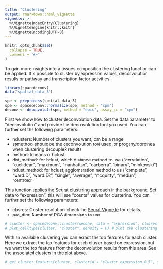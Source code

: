 ```yaml
---
title: "Clustering"
output: rmarkdown::html_vignette
vignette: >
  %\VignetteIndexEntry{Clustering}
  %\VignetteEngine{knitr::knitr}
  %\VignetteEncoding{UTF-8}
---
```

```r
knitr::opts_chunk$set(
  collapse = TRUE,
  comment = "#>"
)
```

To gain more insights into a tissues composition the clustering function can be applied. It is possible to cluster by expression values, deconvolution results or pathway and transcription factor activities. 

```r
library(spacedeconv)
data("spatial_data_3")
```

```r
spe <- preprocess(spatial_data_3)
spe <- spacedeconv::normalize(spe, method = "cpm")
deconv <- deconvolute(spe, method = "epic", assay_sc = "cpm")
```

First we show how to cluster deconvolution data. Set the data parameter to "deconvolution" and provide the deconvolution tool you used. You can further set the following parameters: 

* nclusters: Number of clusters you want, can be a range
* spmethod: should be the deconvolution tool used, or progeny/dorothea when clustering decoupleR results
* method: kmeans or hclust
* dist_method: for hclust, which distance method to use ("correlation", "euclidean", "maximum", "manhattan", "canberra", "binary", "minkowski")
* hclust_method: for hclust, agglomeration method to us ("complete", "ward.D", "ward.D2", "single", "average", "mcquitty", "median", "centroid")

This function applies the Seurat clustering approach in the background. Set data to "expression", this will use "counts" values for clustering. You can further set the following parameters: 

* clusres: Cluster resolution, check the [Seurat Vignette](https://satijalab.org/seurat/articles/pbmc3k_tutorial.html) for details.
* pca_dim: Number of PCA dimensions to use

```r
# cluster <- spacedeconv::cluster(deconv, data = "expression", clusres = 0.5)
# plot_celltype(cluster, "cluster", density = F) # plot the clustering stored in this object
```


With an available clustering you can exract the top features for each cluster. Here we extract the top features for each cluster based on expression, but we want the top features from the deconvolution results from this area. See the associated clusters in the plot above. 

```r
# get_cluster_features(cluster, clusterid = "cluster_expression_0.5", spmethod = "epic")
```
